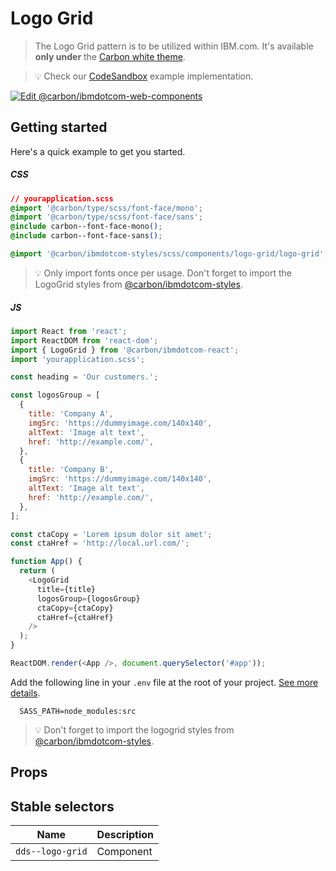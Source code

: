
# Logo Grid

> The Logo Grid pattern is to be utilized within IBM.com. It's available **only
> under** the
> [Carbon white theme](https://www.carbondesignsystem.com/guidelines/themes/overview#default-theme).

> 💡 Check our
> [CodeSandbox](https://githubbox.com/carbon-design-system/carbon-for-ibm-dotcom/tree/master/packages/react/examples/codesandbox/components/LogoGrid)
> example implementation.

[![Edit @carbon/ibmdotcom-web-components](https://codesandbox.io/static/img/play-codesandbox.svg)](https://githubbox.com/carbon-design-system/carbon-for-ibm-dotcom/tree/master/packages/react/examples/codesandbox/components/LogoGrid)

## Getting started

Here's a quick example to get you started.

##### CSS

```css
// yourapplication.scss
@import '@carbon/type/scss/font-face/mono';
@import '@carbon/type/scss/font-face/sans';
@include carbon--font-face-mono();
@include carbon--font-face-sans();

@import '@carbon/ibmdotcom-styles/scss/components/logo-grid/logo-grid';
```

> 💡 Only import fonts once per usage. Don't forget to import the LogoGrid
> styles from
> [@carbon/ibmdotcom-styles](https://github.com/carbon-design-system/carbon-for-ibm-dotcom/blob/master/packages/styles).

##### JS

```javascript
import React from 'react';
import ReactDOM from 'react-dom';
import { LogoGrid } from '@carbon/ibmdotcom-react';
import 'yourapplication.scss';

const heading = 'Our customers.';

const logosGroup = [
  {
    title: 'Company A',
    imgSrc: 'https://dummyimage.com/140x140',
    altText: 'Image alt text',
    href: 'http://example.com/',
  },
  {
    title: 'Company B',
    imgSrc: 'https://dummyimage.com/140x140',
    altText: 'Image alt text',
    href: 'http://example.com/',
  },
];

const ctaCopy = 'Lorem ipsum dolor sit amet';
const ctaHref = 'http://local.url.com/';

function App() {
  return (
    <LogoGrid
      title={title}
      logosGroup={logosGroup}
      ctaCopy={ctaCopy}
      ctaHref={ctaHref}
    />
  );
}

ReactDOM.render(<App />, document.querySelector('#app'));
```

Add the following line in your `.env` file at the root of your project.
[See more details](https://github.com/carbon-design-system/carbon-for-ibm-dotcom/tree/master/packages/styles#usage).

```
  SASS_PATH=node_modules:src
```

> 💡 Don't forget to import the logogrid styles from
> [@carbon/ibmdotcom-styles](https://github.com/carbon-design-system/carbon-for-ibm-dotcom/blob/master/packages/styles).

## Props

<Props of={LogoGrid} />

## Stable selectors

| Name             | Description |
| ---------------- | ----------- |
| `dds--logo-grid` | Component   |

<Description markdown={contributing} />
